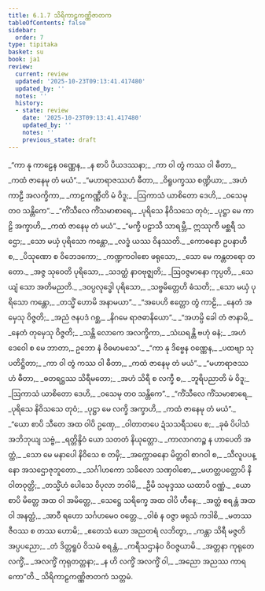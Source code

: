 ```yaml
---
title: 6.1.7 သိရိကာဠကဏ္ဏိဇာတက
tableOfContents: false
sidebar:
  order: 7
type: tipitaka
basket: su
book: ja1
review:
  current: review
  updated: '2025-10-23T09:13:41.417480'
  updated_by: ''
  notes: ''
  history:
  - state: review
    date: '2025-10-23T09:13:41.417480'
    updated_by: ''
    notes: ''
    previous_state: draft
---
```



<ReviewStatus review={frontmatter.review} showDetails={true} />

<HypothesisAnnotation frontmatter={frontmatter} />

<DynamicBreadcrumb />

<Division number="40" book="ja1" e="ch" v="22" p="141">

<Paragraph number="1363" type="verses" book="ja1">
_“ကာ နု ကာဠေန ဝဏ္ဏေန,_  
_န စာပိ ပိယဒဿနာ;_  
_ကာ ဝါ တွံ ကဿ ဝါ ဓီတာ,_  
_ကထံ ဇာနေမု တံ မယံ”._  

</Paragraph>

</Division>
<Division number="41" book="ja1" e="ch" v="22" p="141">

<Paragraph number="1364" type="verses" book="ja1">
_“မဟာရာဇဿဟံ ဓီတာ,_  
_ဝိရူပက္ခဿ စဏ္ဍိယာ;_  
_အဟံ ကာဠီ အလက္ခိကာ,_  
_ကာဠကဏ္ဏီတိ မံ ဝိဒူ;_  
_ဩကာသံ ယာစိတော ဒေဟိ,_  
_ဝသေမု တဝ သန္တိကေ”._  

</Paragraph>

</Division>
<Division number="42" book="ja1" e="ch" v="22" p="142">

<Paragraph number="1365" type="verses" book="ja1">
_“ကိံသီလေ ကိံသမာစာရေ,_  
_ပုရိသေ နိဝိသသေ တုဝံ;_  
_ပုဋ္ဌာ မေ ကာဠိ အက္ခာဟိ,_  
_ကထံ ဇာနေမု တံ မယံ”._  

</Paragraph>

</Division>
<Division number="43" book="ja1" e="ch" v="22" p="142">

<Paragraph number="1366" type="verses" book="ja1">
_“မက္ခီ ပဠာသီ သာရမ္ဘီ,_  
ဣဿုကီ မစ္ဆရီ သဌော;_  
_သော မယှံ ပုရိသော ကန္တော,_  
_လဒ္ဓံ ယဿ ဝိနဿတိ._  

</Paragraph>

</Division>
<Division number="44" book="ja1" e="ch" v="22" p="142">

<Paragraph number="1367" type="verses" book="ja1">
_ကောဓနော ဥပနာဟီ စ,_  
_ပိသုဏော စ ဝိဘေဒကော;_  
_ကဏ္ဍကဝါစော ဖရုသော,_  
_သော မေ ကန္တတရော တတော._  

</Paragraph>

</Division>
<Division number="45" book="ja1" e="ch" v="22" p="142">

<Paragraph number="1368" type="verses" book="ja1">
_အဇ္ဇ သုဝေတိ ပုရိသော,_  
_သဒတ္ထံ နာဝဗုဇ္ဈတိ;_  
_ဩဝဇ္ဇမာနော ကုပ္ပတိ,_  
_သေယျံ သော အတိမညတိ._  

</Paragraph>

</Division>
<Division number="46" book="ja1" e="ch" v="22" p="142">

<Paragraph number="1369" type="verses" book="ja1">
_ဒဝပ္ပလုဒ္ဓေါ ပုရိသော,_  
_သဗ္ဗမိတ္တေဟိ ဓံသတိ;_  
_သော မယှံ ပုရိသော ကန္တော,_  
_တသ္မိံ ဟောမိ အနာမယာ”._  

</Paragraph>

</Division>
<Division number="47" book="ja1" e="ch" v="22" p="142">

<Paragraph number="1370" type="verses" book="ja1">
_“အပေဟိ ဧတ္တော တွံ ကာဠိ,_  
_နေတံ အမှေသု ဝိဇ္ဇတိ;_  
_အညံ ဇနပဒံ ဂစ္ဆ,_  
_နိဂမေ ရာဇဓာနိယော”._  

</Paragraph>

</Division>
<Division number="48" book="ja1" e="ch" v="22" p="142">

<Paragraph number="1371" type="verses" book="ja1">
_“အဟမ္ပိ ခေါ တံ ဇာနာမိ,_  
_နေတံ တုမှေသု ဝိဇ္ဇတိ;_  
_သန္တိ လောကေ အလက္ခိကာ,_  
_သံဃရန္တိ ဗဟုံ ဓနံ;_  
_အဟံ ဒေဝေါ စ မေ ဘာတာ,_  
ဥဘော နံ ဝိဓမာမသေ”._  

</Paragraph>

</Division>
<Division number="49" book="ja1" e="ch" v="22" p="142">

<Paragraph number="1372" type="verses" book="ja1">
_“ကာ နု ဒိဗ္ဗေန ဝဏ္ဏေန,_  
_ပထဗျာ သုပတိဋ္ဌိတာ;_  
_ကာ ဝါ တွံ ကဿ ဝါ ဓီတာ,_  
_ကထံ ဇာနေမု တံ မယံ”._  

</Paragraph>

</Division>
<Division number="50" book="ja1" e="ch" v="22" p="142">

<Paragraph number="1373" type="verses" book="ja1">
_“မဟာရာဇဿဟံ ဓီတာ,_  
_ဓတရဋ္ဌဿ သိရီမတော;_  
_အဟံ သိရီ စ လက္ခီ စ,_  
_ဘူရိပညာတိ မံ ဝိဒူ;_  
_ဩကာသံ ယာစိတော ဒေဟိ,_  
_ဝသေမု တဝ သန္တိကေ”._  

</Paragraph>

</Division>
<Division number="51" book="ja1" e="ch" v="22" p="142">

<Paragraph number="1374" type="verses" book="ja1">
_“ကိံသီလေ ကိံသမာစာရေ,_  
_ပုရိသေ နိဝိသသေ တုဝံ;_  
_ပုဋ္ဌာ မေ လက္ခိ အက္ခာဟိ,_  
_ကထံ ဇာနေမု တံ မယံ”._  

</Paragraph>

</Division>
<Division number="52" book="ja1" e="ch" v="22" p="143">

<Paragraph number="1375" type="verses" book="ja1">
_“ယော စာပိ သီတေ အထ ဝါပိ ဥဏှေ,_  
_ဝါတာတပေ ဍံသသရီသပေ စ;_  
_ခုဓံ ပိပါသံ အဘိဘုယျ သဗ္ဗံ,_  
_ရတ္တိန္ဒိဝံ ယော သတတံ နိယုတ္တော._  

</Paragraph>

</Division>
<Division number="53" book="ja1" e="ch" v="22" p="143">

<Paragraph number="1376" type="verses" book="ja1">
_ကာလာဂတဉ္စ န ဟာပေတိ အတ္ထံ,_  
_သော မေ မနာပေါ နိဝိသေ စ တမှိ;_  
_အက္ကောဓနော မိတ္တဝါ စာဂဝါ စ,_  
_သီလူပပန္နော အသဌောဇုဘူတော._  

</Paragraph>

</Division>
<Division number="54" book="ja1" e="ch" v="22" p="143">

<Paragraph number="1377" type="verses" book="ja1">
_သင်္ဂါဟကော သခိလော သဏှဝါစော,_  
_မဟတ္တပတ္တောပိ နိဝါတဝုတ္တိ;_  
_တသ္မိံဟံ ပေါသေ ဝိပုလာ ဘဝါမိ,_  
_ဦမိ သမုဒ္ဒဿ ယထာပိ ဝဏ္ဏံ._  

</Paragraph>

</Division>
<Division number="55" book="ja1" e="ch" v="22" p="143">

<Paragraph number="1378" type="verses" book="ja1">
_ယော စာပိ မိတ္တေ အထ ဝါ အမိတ္တေ,_  
_သေဋ္ဌေ သရိက္ခေ အထ ဝါပိ ဟီနေ;_  
_အတ္ထံ စရန္တံ အထ ဝါ အနတ္ထံ,_  
_အာဝီ ရဟော သင်္ဂဟမေဝ ဝတ္တေ._  

</Paragraph>

</Division>
<Division number="56" book="ja1" e="ch" v="22" p="143">

<Paragraph number="1379" type="verses" book="ja1">
_ဝါစံ န ဝဇ္ဇာ ဖရုသံ ကဒါစိ,_  
_မတဿ ဇီဝဿ စ တဿ ဟောမိ;_  
_ဧတေသံ ယော အညတရံ လဘိတွာ,_  
_ကန္တာ သိရီ မဇ္ဇတိ အပ္ပပညော;_  
_တံ ဒိတ္တရူပံ ဝိသမံ စရန္တံ,_  
_ကရီသဌာနံဝ ဝိဝဇ္ဇယာမိ._  

</Paragraph>

</Division>
<Division number="57" book="ja1" e="ch" v="22" p="143">

<Paragraph number="1380" type="verses" book="ja1">
_အတ္တနာ ကုရုတေ လက္ခိံ,_  
_အလက္ခိံ ကုရုတတ္တနာ;_  
_န ဟိ လက္ခိံ အလက္ခိံ ဝါ,_  
_အညော အညဿ ကာရကော”တိ._  


</Paragraph>
</Division>

<Paragraph number="1381" type="center" book="ja1">
သိရိကာဠကဏ္ဏိဇာတကံ သတ္တမံ.
</Paragraph>